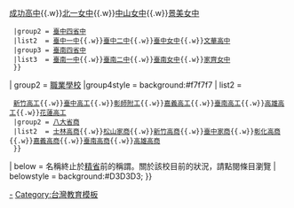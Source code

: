 {{Navbox
| name  = 臺灣知名省立學校
| title = [[臺灣省政府功能業務與組織調整|{{fontcolor|white|精省}}]]前[[台灣|{{fontcolor|white|臺灣}}]]知名省立學校
| titlestyle =background:#008000;color:white
| state = collapsed
| group1 = [[中學]]
|group1style = background:#f7f7f7
| list1  =
  {{Navbox subgroup
  |groupstyle = background:#f7f7f7; width:7em; text-align:left
  |liststyle = width:auto; text-align:left
  |group1 = [[北市六省中]]
  |list1  = [[臺北市立建國高級中學|建國高中]]{{.w}}[[國立臺灣師範大學附屬高級中學|師大附中]]{{.w}}[[臺北市立成功高級中學|成功高中]]{{.w}}[[臺北市立第一女子高級中學|北一女中]]{{.w}}[[臺北市立中山女子高級中學|中山女中]]{{.w}}[[臺北市立景美女子高級中學|景美女中]]
  |group2 = [[臺中四省中]]
  |list2  = [[臺中市立臺中第一高級中等學校|臺中一中]]{{.w}}[[臺中市立臺中第二高級中等學校|臺中二中]]{{.w}}[[臺中市立臺中女子高級中等學校|臺中女中]]{{.w}}[[臺中市立文華高級中等學校|文華高中]]
  |group3 = [[臺南四省中]]
  |list3  = [[國立臺南第一高級中學|臺南一中]]{{.w}}[[國立臺南第二高級中學|臺南二中]]{{.w}}[[國立臺南女子高級中學|臺南女中]]{{.w}}[[國立臺南家齊高級中等學校|家齊女中]]
  }}
| group2 = [[職業學校]]
|group4style = background:#f7f7f7
| list2  =
  {{Navbox subgroup
  |groupstyle = background:#f7f7f7;width:7em; text-align:left
  |liststyle = width:auto; text-align:left
  |group1 = [[八大省工]]
  |list1  = [[臺北市立大安高級工業職業學校|大安高工]]{{.w}}[[國立新竹高級工業職業學校|新竹高工]]{{.w}}[[臺中市立臺中工業高級中等學校|臺中高工]]{{.w}}[[國立彰化師範大學附屬高級工業職業學校|彰師附工]]{{.w}}[[國立嘉義高級工業職業學校|嘉義高工]]{{.w}}[[國立臺南高級工業職業學校|臺南高工]]{{.w}}[[高雄市立高雄高級工業職業學校|高雄高工]]{{.w}}[[國立花蓮高級工業職業學校|花蓮高工]]
  |group2 = [[八大省商]]
  |list2  = [[臺北市立士林高級商業職業學校|士林高商]]{{.w}}[[臺北市立松山高級商業家事職業學校|松山家商]]{{.w}}[[國立新竹高級商業職業學校|新竹高商]]{{.w}}[[臺中市立臺中家事商業高級中等學校|臺中家商]]{{.w}}[[國立彰化高級商業職業學校|彰化高商]]{{.w}}[[國立嘉義高級商業職業學校|嘉義高商]]{{.w}}[[國立臺南高級商業職業學校|臺南高商]]{{.w}}[[高雄市立高雄高級商業職業學校|高雄高商]] 
  }}
| below = 名稱終止於[[精省]]前的稱謂。關於該校目前的狀況，請點閱條目瀏覽
| belowstyle = background:#D3D3D3;
}}<noinclude>
{{documentation}}
[[Category:臺灣省立學校|-]]
[[Category:台灣教育模板]]
</noinclude>